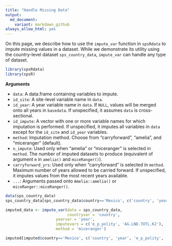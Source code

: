 ```yaml
---
title: "Handle Missing Data"
output: 
  md_document:
    variant: markdown_github
always_allow_html: yes
---
```


On this page, we describe how to use the `impute_var` function in `spsRdata` to impute missing values in a dataset. While we demonstrate its utility using the country-level dataset `sps_country_data`, `impute_var` can handle any type of dataset.

```r
library(spsRdata)
library(spsR)
```


**Arguments**

* `data`: A data.frame containing variables to impute.
* `id_site`: A site-level variable name in `data`.
* `id_year`: A year variable name in `data`. If `NULL`, values will be merged onto all years in `basedata`. If unspecified, it assumes `data` is cross-sectional.
* `id_impute`: A vector with one or more variable names for which imputation is performed. If unspecified, it imputes all variables in `data` except for the `id_site` and `id_year` variables.
* `method`: Imputation method. Choose from "carryforward", "amelia", and "miceranger" (default). 
* `n_impute`: Used only when "amelia" or "miceranger" is selected in `method`. The number of imputed datasets to produce (equivalent of argument `m` in `amelia()` and `miceRanger()`).
* `carryforward_yrs`: Used only when "carryforward" is selected in `method`. Maximum number of years allowed to be carried forward. If unspecified, it imputes values from the most recent years available.
* `...`: Arguments passed onto `Amelia::amelia()` or `miceRanger::miceRanger()`.

```r
data(sps_country_data)
sps_country_data[sps_country_data$country=='Mexico', c('country', 'year', 'e_p_polity', 'AG.LND.TOTL.K2')]

imputed_data <- impute_var(data = sps_country_data, 
                           countryvar = 'country', 
                      yearvar = 'year', 
                      imputevars = c('e_p_polity', 'AG.LND.TOTL.K2'),
                      method = 'miceranger')

imputed[imputed$country=='Mexico', c('country', 'year', 'e_p_polity', 'AG.LND.TOTL.K2')]
```
